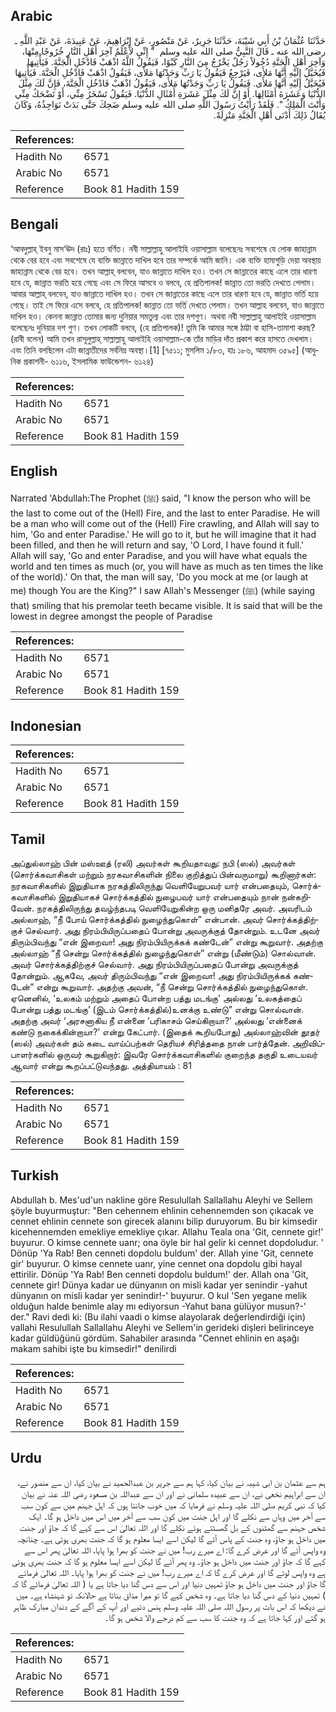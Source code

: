 ## Arabic


<div dir="rtl" lang="ar" style={{fontSize:'larger',backgroundColor:'#f8f9fa',padding:20}}>
حَدَّثَنَا عُثْمَانُ بْنُ أَبِي شَيْبَةَ، حَدَّثَنَا جَرِيرٌ، عَنْ مَنْصُورٍ، عَنْ إِبْرَاهِيمَ، عَنْ عَبِيدَةَ، عَنْ عَبْدِ اللَّهِ ـ رضى الله عنه ـ قَالَ النَّبِيُّ صلى الله عليه وسلم ‏ "‏ إِنِّي لأَعْلَمُ آخِرَ أَهْلِ النَّارِ خُرُوجًا مِنْهَا، وَآخِرَ أَهْلِ الْجَنَّةِ دُخُولاً رَجُلٌ يَخْرُجُ مِنَ النَّارِ كَبْوًا، فَيَقُولُ اللَّهُ اذْهَبْ فَادْخُلِ الْجَنَّةَ‏.‏ فَيَأْتِيهَا فَيُخَيَّلُ إِلَيْهِ أَنَّهَا مَلأَى، فَيَرْجِعُ فَيَقُولُ يَا رَبِّ وَجَدْتُهَا مَلأَى، فَيَقُولُ اذْهَبْ فَادْخُلِ الْجَنَّةَ‏.‏ فَيَأْتِيهَا فَيُخَيَّلُ إِلَيْهِ أَنَّهَا مَلأَى‏.‏ فَيَقُولُ يَا رَبِّ وَجَدْتُهَا مَلأَى، فَيَقُولُ اذْهَبْ فَادْخُلِ الْجَنَّةَ، فَإِنَّ لَكَ مِثْلَ الدُّنْيَا وَعَشَرَةَ أَمْثَالِهَا‏.‏ أَوْ إِنَّ لَكَ مِثْلَ عَشَرَةِ أَمْثَالِ الدُّنْيَا‏.‏ فَيَقُولُ تَسْخَرُ مِنِّي، أَوْ تَضْحَكُ مِنِّي وَأَنْتَ الْمَلِكُ ‏"‏‏.‏ فَلَقَدْ رَأَيْتُ رَسُولَ اللَّهِ صلى الله عليه وسلم ضَحِكَ حَتَّى بَدَتْ نَوَاجِذُهُ، وَكَانَ يُقَالُ ذَلِكَ أَدْنَى أَهْلِ الْجَنَّةِ مَنْزِلَةً‏.‏
</div>
<div style={{backgroundColor:'#f8f9fa',padding:20, marginBottom: 10}}><table> <thead> <tr> <th>References:</th> <th></th> </tr> </thead> <tbody><tr><td>Hadith No</td><td>6571</td></tr><tr><td>Arabic No</td><td>6571</td></tr><tr><td>Reference</td><td>Book 81 Hadith 159</td></tr></tbody></table></div>

## Bengali


<div dir="ltr" lang="bn" style={{fontSize:'larger',backgroundColor:'#f8f9fa',padding:20}}>
‘আবদুল্লাহ্ ইবনু মাস‘ঊদ (রাঃ) হতে বর্ণিত। নবী সাল্লাল্লাহু আলাইহি ওয়াসাল্লাম বলেছেনঃ সবশেষে যে লোক জাহান্নাম থেকে বের হবে এবং সবশেষে যে ব্যক্তি জান্নাতে দাখিল হবে তার সম্পর্কে আমি জানি। এক ব্যক্তি হামাগুড়ি দেয়া অবস্থায় জাহান্নাম থেকে বের হবে। তখন আল্লাহ্ বলবেন, যাও জান্নাতে দাখিল হও। তখন সে জান্নাতের কাছে এলে তার ধারণা হবে যে, জান্নাত ভরতি হয়ে গেছে এবং সে ফিরে আসবে ও বলবে, হে প্রতিপালক! জান্নাত তো ভরতি দেখতে পেলাম। আবার আল্লাহ্ বলবেন, যাও জান্নাতে দাখিল হও। তখন সে জান্নাতের কাছে এলে তার ধারণা হবে যে, জান্নাত ভর্তি হয়ে গেছে। তাই সে ফিরে এসে বলবে, হে প্রতিপালক! জান্নাত তো ভর্তি দেখতে পেলাম। তখন আল্লাহ বলবেন, যাও জান্নাতে দাখিল হও। কেননা জান্নাত তোমার জন্য দুনিয়ার সমতুল্য এবং তার দশগুণ। অথবা নবী সাল্লাল্লাহু আলাইহি ওয়াসাল্লাম বলেছেনঃ দুনিয়ার দশ গুণ। তখন লোকটি বলবে, (হে প্রতিপালক)! তুমি কি আমার সঙ্গে ঠাট্টা বা হাসি-তামাশা করছ? (রাবী বলেন) আমি তখন রাসূলুল্লাহ্ সাল্লাল্লাহু আলাইহি ওয়াসাল্লাম-কে তাঁর মাড়ির দাঁত প্রকাশ করে হাসতে দেখলাম। এবং তিনি বলছিলেন এটা জান্নাতীদের সর্বনিম্ন অবস্থা।[1] [৭৫১১; মুসলিম ১/৮৩, হাঃ ১৮৬, আহমাদ ৩৫৯৫] (আধুনিক প্রকাশনী- ৬১১৬, ইসলামিক ফাউন্ডেশন- ৬১২৪)
</div>
<div style={{backgroundColor:'#f8f9fa',padding:20, marginBottom: 10}}><table> <thead> <tr> <th>References:</th> <th></th> </tr> </thead> <tbody><tr><td>Hadith No</td><td>6571</td></tr><tr><td>Arabic No</td><td>6571</td></tr><tr><td>Reference</td><td>Book 81 Hadith 159</td></tr></tbody></table></div>

## English


<div dir="ltr" lang="en" style={{fontSize:'larger',backgroundColor:'#f8f9fa',padding:20}}>
Narrated 'Abdullah:The Prophet (ﷺ) said, "I know the person who will be the last to come out of the (Hell) Fire, and the last to enter Paradise. He will be a man who will come out of the (Hell) Fire crawling, and Allah will say to him, 'Go and enter Paradise.' He will go to it, but he will imagine that it had been filled, and then he will return and say, 'O Lord, I have found it full.' Allah will say, 'Go and enter Paradise, and you will have what equals the world and ten times as much (or, you will have as much as ten times the like of the world).' On that, the man will say, 'Do you mock at me (or laugh at me) though You are the King?" I saw Allah's Messenger (ﷺ) (while saying that) smiling that his premolar teeth became visible. It is said that will be the lowest in degree amongst the people of Paradise
</div>
<div style={{backgroundColor:'#f8f9fa',padding:20, marginBottom: 10}}><table> <thead> <tr> <th>References:</th> <th></th> </tr> </thead> <tbody><tr><td>Hadith No</td><td>6571</td></tr><tr><td>Arabic No</td><td>6571</td></tr><tr><td>Reference</td><td>Book 81 Hadith 159</td></tr></tbody></table></div>

## Indonesian


<div dir="ltr" lang="id" style={{fontSize:'larger',backgroundColor:'#f8f9fa',padding:20}}>

</div>
<div style={{backgroundColor:'#f8f9fa',padding:20, marginBottom: 10}}><table> <thead> <tr> <th>References:</th> <th></th> </tr> </thead> <tbody><tr><td>Hadith No</td><td>6571</td></tr><tr><td>Arabic No</td><td>6571</td></tr><tr><td>Reference</td><td>Book 81 Hadith 159</td></tr></tbody></table></div>

## Tamil


<div dir="ltr" lang="ta" style={{fontSize:'larger',backgroundColor:'#f8f9fa',padding:20}}>
அப்துல்லாஹ் பின் மஸ்ஊத் (ரலி) அவர்கள் கூறியதாவது: நபி (ஸல்) அவர்கள் (சொர்க்கவாசிகள் மற்றும் நரகவாசிகளின் நிலை குறித்துப் பின்வருமாறு) கூறினார்கள்: நரகவாசிகளில் இறுதியாக நரகத்திலிருந்து வெளியேறுபவர் யார் என்பதையும், சொர்க்கவாசிகளில் இறுதியாகச் சொர்க்கத்தில் நுழைபவர் யார் என்பதையும் நான் நன்கறிவேன். நரகத்திலிருந்து தவழ்ந்தபடி வெளியேறுகின்ற ஒரு மனிதரே அவர். அவரிடம் அல்லாஹ், “நீ போய் சொர்க்கத்தில் நுழைந்துகொள்” என்பான். அவர் சொர்க்கத்திற்குச் செல்வார். அது நிரம்பியிருப்பதைப் போன்று அவருக்குத் தோன்றும். உடனே அவர் திரும்பிவந்து “என் இறைவா! அது நிரம்பியிருக்கக் கண்டேன்” என்று கூறுவார். அதற்கு அல்லாஹ் “நீ சென்று சொர்க்கத்தில் நுழைந்துகொள்” என்று (மீண்டும்) சொல்வான். அவர் சொர்க்கத்திற்குச் செல்வார். அது நிரம்பியிருப்பதைப் போன்று அவருக்குத் தோன்றும். ஆகவே, அவர் திரும்பிவந்து “என் இறைவா! அது நிரம்பியிருக்கக் கண்டேன்” என்று கூறுவார். அதற்கு அவன், “நீ சென்று சொர்க்கத்தில் நுழைந்துகொள். ஏனெனில், ‘உலகம் மற்றும் அதைப் போன்ற பத்து மடங்கு’ அல்லது ‘உலகத்தைப் போன்று பத்து மடங்கு’ (இடம் சொர்க்கத்தில்)உனக்கு உண்டு” என்று சொல்வான். அதற்கு அவர் ‘அரசனாகிய நீ என்னை ‘பரிகாசம் செய்கிறாயா?’ அல்லது ‘என்னைக் கண்டு நகைக்கின்றாயா?’ என்று கேட்பார். (இதைக் கூறியபோது) அல்லாஹ்வின் தூதர் (ஸல்) அவர்கள் தம் கடை வாய்ப்பற்கள் தெரியச் சிரித்ததை நான் பார்த்தேன். அறிவிப்பாளர்களில் ஒருவர் கூறுகிறார்: இவரே சொர்க்கவாசிகளில் குறைந்த தகுதி உடையவர் ஆவார் என்று கூறப்பட்டுவந்தது. அத்தியாயம் : 81
</div>
<div style={{backgroundColor:'#f8f9fa',padding:20, marginBottom: 10}}><table> <thead> <tr> <th>References:</th> <th></th> </tr> </thead> <tbody><tr><td>Hadith No</td><td>6571</td></tr><tr><td>Arabic No</td><td>6571</td></tr><tr><td>Reference</td><td>Book 81 Hadith 159</td></tr></tbody></table></div>

## Turkish


<div dir="ltr" lang="tr" style={{fontSize:'larger',backgroundColor:'#f8f9fa',padding:20}}>
Abdullah b. Mes'ud'un nakline göre Resulullah Sallallahu Aleyhi ve Sellem şöyle buyurmuştur: "Ben cehennem ehlinin cehennemden son çıkacak ve cennet ehlinin cennete son girecek alanını bilip duruyorum. Bu bir kimsedir kicehennemden emekliye emekliye çıkar. Allahu Teala ona 'Git, cennete gir!' buyurur. O kimse cennete uanr; ona öyle bir hal gelir ki cennet dopdoludur. ' Dönüp 'Ya Rab! Ben cenneti dopdolu buldum' der. Allah yine 'Git, cennete gir' buyurur. O kimse cennete uanr, yine cennet ona dopdolu gibi hayal ettirilir. Dönüp 'Ya Rab! Ben cenneti dopdolu buldum!' der. Allah ona 'Git, cennete gir! Dünya kadar ue dünyanın on misli kadar yer senindir -yahut dünyanın on misli kadar yer senindir!-' buyurur. O kul 'Sen yegane melik olduğun halde benimle alay mı ediyorsun -Yahut bana gülüyor musun?-' der." Ravi dedi ki: (Bu ilahi vaadi o kimse alayolarak değerlendirdiği için) vallahi Resulullah Sallallahu Aleyhi ve Sellem'in gerideki dişleri belirinceye kadar güldüğünü gördüm. Sahabiler arasında "Cennet ehlinin en aşağı makam sahibi işte bu kimsedir!" denilirdi
</div>
<div style={{backgroundColor:'#f8f9fa',padding:20, marginBottom: 10}}><table> <thead> <tr> <th>References:</th> <th></th> </tr> </thead> <tbody><tr><td>Hadith No</td><td>6571</td></tr><tr><td>Arabic No</td><td>6571</td></tr><tr><td>Reference</td><td>Book 81 Hadith 159</td></tr></tbody></table></div>

## Urdu


<div dir="rtl" lang="ur" style={{fontSize:'larger',backgroundColor:'#f8f9fa',padding:20}}>
ہم سے عثمان بن ابی شیبہ نے بیان کیا، کہا ہم سے جریر بن عبدالحمید نے بیان کیا، ان سے منصور نے، ان سے ابراہیم نخعی نے، ان سے عبیدہ سلمانی نے اور ان سے عبداللہ بن مسعود رضی اللہ عنہ نے بیان کیا کہ نبی کریم صلی اللہ علیہ وسلم نے فرمایا کہ میں خوب جانتا ہوں کہ اہل جہنم میں سے کون سب سے آخر میں وہاں سے نکلے گا اور اہل جنت میں کون سب سے آخر میں اس میں داخل ہو گا۔ ایک شخص جہنم سے گھٹنوں کے بل گھسٹتے ہوئے نکلے گا اور اللہ تعالیٰ اس سے کہے گا کہ جاؤ اور جنت میں داخل ہو جاؤ، وہ جنت کے پاس آئے گا لیکن اسے ایسا معلوم ہو گا کہ جنت بھری ہوئی ہے۔ چنانچہ وہ واپس آئے گا اور عرض کرے گا: اے میرے رب! میں نے جنت کو بھرا ہوا پایا، اللہ تعالیٰ پھر اس سے کہے گا کہ جاؤ اور جنت میں داخل ہو جاؤ۔ وہ پھر آئے گا لیکن اسے ایسا معلوم ہو گا کہ جنت بھری ہوئی ہے وہ واپس لوٹے گا اور عرض کرے گا کہ اے میرے رب! میں نے جنت کو بھرا ہوا پایا۔ اللہ تعالیٰ فرمائے گا جاؤ اور جنت میں داخل ہو جاؤ تمہیں دنیا اور اس سے دس گنا دیا جاتا ہے یا ( اللہ تعالیٰ فرمائے گا کہ ) تمہیں دنیا کے دس گنا دیا جاتا ہے۔ وہ شخص کہے گا تو میرا مذاق بناتا ہے حالانکہ تو شہنشاہ ہے۔ میں نے دیکھا کہ اس بات پر رسول اللہ صلی اللہ علیہ وسلم ہنس دئیے اور آپ کے آگے کے دندان مبارک ظاہر ہو گئے اور کہا جاتا ہے کہ وہ جنت کا سب سے کم درجے والا شخص ہو گا۔
</div>
<div style={{backgroundColor:'#f8f9fa',padding:20, marginBottom: 10}}><table> <thead> <tr> <th>References:</th> <th></th> </tr> </thead> <tbody><tr><td>Hadith No</td><td>6571</td></tr><tr><td>Arabic No</td><td>6571</td></tr><tr><td>Reference</td><td>Book 81 Hadith 159</td></tr></tbody></table></div>